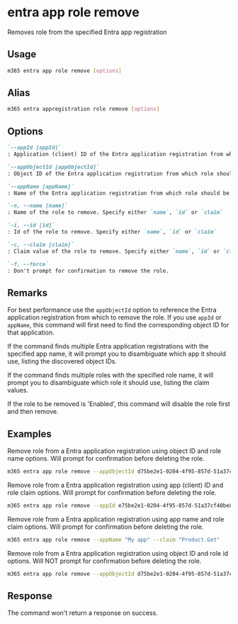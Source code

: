 
# entra app role remove

Removes role from the specified Entra app registration

## Usage

```sh
m365 entra app role remove [options]
```

## Alias

```sh
m365 entra appregistration role remove [options]
```

## Options

```md definition-list
`--appId [appId]`
: Application (client) ID of the Entra application registration from which role should be removed. Specify either `appId`, `appObjectId` or `appName`

`--appObjectId [appObjectId]`
: Object ID of the Entra application registration from which role should be removed. Specify either `appId`, `appObjectId` or `appName`

`--appName [appName]`
: Name of the Entra application registration from which role should be removed. Specify either `appId`, `appObjectId` or `appName`

`-n, --name [name]`
: Name of the role to remove. Specify either `name`, `id` or `claim`

`-i, --id [id]`
: Id of the role to remove. Specify either `name`, `id` or `claim`

`-c, --claim [claim]`
: Claim value of the role to remove. Specify either `name`, `id` or `claim`

`-f, --force`
: Don't prompt for confirmation to remove the role.
```

<Global />

## Remarks

For best performance use the `appObjectId` option to reference the Entra application registration from which to remove the role. If you use `appId` or `appName`, this command will first need to find the corresponding object ID for that application.

If the command finds multiple Entra application registrations with the specified app name, it will prompt you to disambiguate which app it should use, listing the discovered object IDs.

If the command finds multiple roles with the specified role name, it will prompt you to disambiguate which role it should use, listing the claim values.

If the role to be removed is 'Enabled', this command will disable the role first and then remove.

## Examples

Remove role from a Entra application registration using object ID and role name options. Will prompt for confirmation before deleting the role.

```sh
m365 entra app role remove --appObjectId d75be2e1-0204-4f95-857d-51a37cf40be8 --name "Get Product"
```

Remove role from a Entra application registration using app (client) ID and role claim options. Will prompt for confirmation before deleting the role.

```sh
m365 entra app role remove --appId e75be2e1-0204-4f95-857d-51a37cf40be8 --claim "Product.Get"
```

Remove role from a Entra application registration using app name and role claim options. Will prompt for confirmation before deleting the role.

```sh
m365 entra app role remove --appName "My app" --claim "Product.Get"
```

Remove role from a Entra application registration using object ID and role id options. Will NOT prompt for confirmation before deleting the role.

```sh
m365 entra app role remove --appObjectId d75be2e1-0204-4f95-857d-51a37cf40be8 --id 15927ce6-1933-4b2f-b029-4dee3d53f4dd --force
```

## Response

The command won't return a response on success.